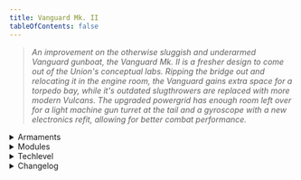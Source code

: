 ```yaml
---
title: Vanguard Mk. II
tableOfContents: false
---
```


> *An improvement on the otherwise sluggish and underarmed Vanguard gunboat, the Vanguard Mk. II is a fresher design to come out of the Union's conceptual labs. Ripping the bridge out and relocating it in the engine room, the Vanguard gains extra space for a torpedo bay, while it's outdated slugthrowers are replaced with more modern Vulcans. The upgraded powergrid has enough room left over for a light machine gun turret at the tail and a gyroscope with a new electronics refit, allowing for better combat performance.*

<details>
<summary>Armaments</summary>
* 2x NT 20mm 'Vulcan' gatling 
* 1x SHI 180mm 'Idna' light torpedo pod 
* 1x 'Gran Sudaruska' point defense light machine gun
</details>

<details>
<summary>Modules</summary>
* Module A: Fire Gatlings 
* Module B: Fire Torpedo 
* Module C: Open weapon boltholes 
* Module D: Gatling safeties on 
* Module E: Gatling safeties off
</details>

<details>
<summary>Techlevel</summary>
Midtech
</details>

<details>
<summary>Changelog</summary>
* 08/20/2024
    * Fixes poor wiring in the Vanguard Mk. II
</details>
